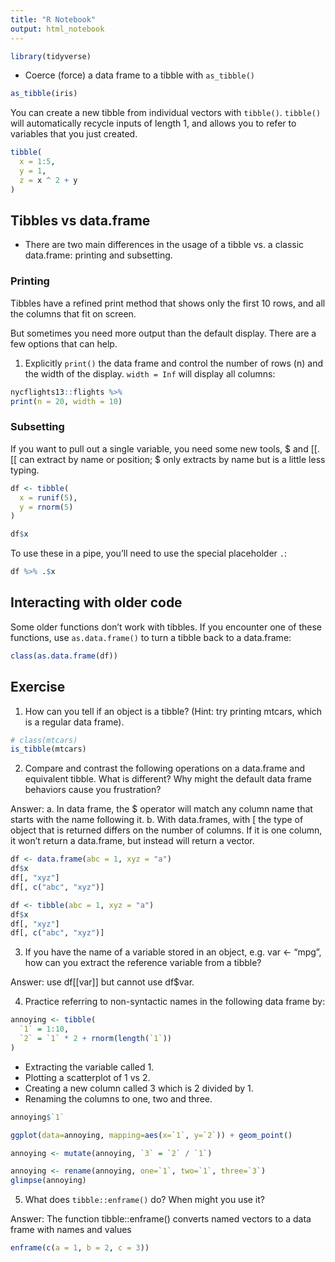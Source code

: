 ```yaml
---
title: "R Notebook"
output: html_notebook
---
```



```r
library(tidyverse)
```


* Coerce (force) a data frame to a tibble with `as_tibble()`
```r
as_tibble(iris)
```

You can create a new tibble from individual vectors with `tibble()`. `tibble()` will automatically recycle inputs of length 1, and allows you to refer to variables that you just created.
```r
tibble(
  x = 1:5, 
  y = 1, 
  z = x ^ 2 + y
)
```

## Tibbles vs data.frame

* There are two main differences in the usage of a tibble vs. a classic data.frame: printing and subsetting.

### Printing

Tibbles have a refined print method that shows only the first 10 rows, and all the columns that fit on screen. 

But sometimes you need more output than the default display. There are a few options that can help.

1. Explicitly `print()` the data frame and control the number of rows (n) and the width of the display. `width = Inf` will display all columns:

```r
nycflights13::flights %>% 
print(n = 20, width = 10)
```
### Subsetting

If you want to pull out a single variable, you need some new tools, $ and [[. [[ can extract by name or position; $ only extracts by name but is a little less typing.

```r
df <- tibble(
  x = runif(5),
  y = rnorm(5)
)

df$x
```
To use these in a pipe, you’ll need to use the special placeholder `.`:
```r
df %>% .$x
```

## Interacting with older code

Some older functions don’t work with tibbles. If you encounter one of these functions, use `as.data.frame()` to turn a tibble back to a data.frame:

```r
class(as.data.frame(df))
```

## Exercise

1. How can you tell if an object is a tibble? (Hint: try printing mtcars, which is a regular data frame).

```r
# class(mtcars)
is_tibble(mtcars)
```

2. Compare and contrast the following operations on a data.frame and equivalent tibble. What is different? Why might the default data frame behaviors cause you frustration?

Answer: 
a. In data frame, the $ operator will match any column name that starts with the name following it.
b. With data.frames, with [ the type of object that is returned differs on the number of columns. If it is one column, it won’t return a data.frame, but instead will return a vector.

```r
df <- data.frame(abc = 1, xyz = "a")
df$x
df[, "xyz"]
df[, c("abc", "xyz")]
```
```r
df <- tibble(abc = 1, xyz = "a")
df$x
df[, "xyz"]
df[, c("abc", "xyz")]
```

3. If you have the name of a variable stored in an object, e.g. var <- "mpg", how can you extract the reference variable from a tibble?

Answer: use df[[var]] but cannot use df$var.



4. Practice referring to non-syntactic names in the following data frame by:

```r
annoying <- tibble(
  `1` = 1:10,
  `2` = `1` * 2 + rnorm(length(`1`))
)
```

* Extracting the variable called 1.
* Plotting a scatterplot of 1 vs 2.
* Creating a new column called 3 which is 2 divided by 1.
* Renaming the columns to one, two and three.


```r
annoying$`1`
```
```r
ggplot(data=annoying, mapping=aes(x=`1`, y=`2`)) + geom_point()
```
```r
annoying <- mutate(annoying, `3` = `2` / `1`)
```

```r
annoying <- rename(annoying, one=`1`, two=`1`, three=`3`)
glimpse(annoying)
```

5. What does `tibble::enframe()` do? When might you use it?

Answer: The function tibble::enframe() converts named vectors to a data frame with names and values

```r
enframe(c(a = 1, b = 2, c = 3))
```


